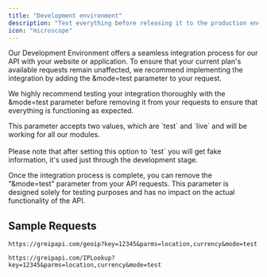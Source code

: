 ```yaml
---
title: "Development environment"
description: "Test everything before releasing it to the production environment"
icon: "microscope"
---
```


Our Development Environment offers a seamless integration process for our API with your website or application. To ensure that your current plan's available requests remain unaffected, we recommend implementing the integration by adding the &mode=test parameter to your request.

We highly recommend testing your integration thoroughly with the &mode=test parameter before removing it from your requests to ensure that everything is functioning as expected.

<Note>
  This parameter accepts two values, which are `test` and `live` and will be
  working for all our modules. <br />
  <br /> Please note that after setting this option to `test` you will get fake information,
  it's used just through the development stage.
</Note>

Once the integration process is complete, you can remove the "&mode=test" parameter from your API requests. This parameter is designed solely for testing purposes and has no impact on the actual functionality of the API.

## Sample Requests

```
https://greipapi.com/geoip?key=12345&parms=location,currency&mode=test
```

```
https://greipapi.com/IPLookup?key=12345&parms=location,currency&mode=test
```
